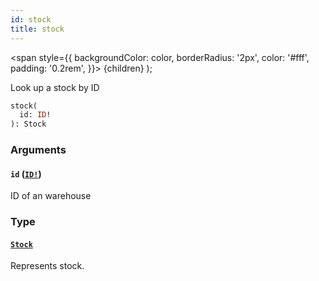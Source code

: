 ```yaml
---
id: stock
title: stock
---
```


<span
style={{
      backgroundColor: color,
      borderRadius: '2px',
      color: '#fff',
      padding: '0.2rem',
    }}>
{children}
</span>
);

Look up a stock by ID

```graphql
stock(
  id: ID!
): Stock

```

### Arguments

#### `id` ([`ID!`](/api-reference/scalars/id.mdx))

ID of an warehouse

### Type

#### [`Stock`](/api-reference/objects/stock.mdx)

Represents stock.
